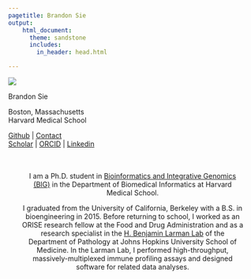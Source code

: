 ```yaml
---
pagetitle: Brandon Sie
output:
    html_document:
      theme: sandstone
      includes: 
        in_header: head.html

---
```


<a class="anchor" id="bio"></a>
<div class = "row">

<div class = "col-6 col-sm-auto">
<img class = "profpic1" src="docs/brandonsie.png">
</div>

<div class = "col-6 col-sm-auto" align = "center">
<p class = "name">Brandon Sie</p>

<i class="fa fa-fw fa-map-marker" aria-hidden="true"></i> Boston, Massachusetts  
<i class="fa fa-fw fa-briefcase" aria-hidden="true"></i> Harvard Medical School  

[<i class="fab fa-fw fa-github" aria-hidden="true"></i> Github](https://github.com/brandonsie) 
| [<i class="fa fa-fw fa-envelope" aria-hidden="true"></i> Contact](https://docs.google.com/forms/d/e/1FAIpQLScxeg-geZH0AYa-V0LeooPoqtvXfx1qt3su-8_CLrrBLdKUlw/viewform)  
[<i class="fa fa-fw fa-graduation-cap" aria-hidden="true"></i>  Scholar](https://scholar.google.com/citations?user=FpNLPEkAAAAJ&hl=en) | [<i class="fa fa-fw fa-id-badge" aria-hidden="true"></i> ORCID](https://orcid.org/0000-0001-9405-1850) | [<i class="fa fa-fw fa-linkedin" aria-hidden="true"></i> Linkedin](https://www.linkedin.com/in/brandonsie)



</div>
</div>
</div>

<div class = "row" style = "margin: 0 0">

<div class = "col-12 col-sm-auto" align = "center" style = "max-width: 800px; width: 90%; margin: auto; text-align: center;">

<br><br>
I am a Ph.D. student in [<i class="fas fa-laptop-medical"></i> Bioinformatics and Integrative Genomics (BIG)](http://dms.hms.harvard.edu/big/index.html) in the Department of Biomedical Informatics at Harvard Medical School.

I graduated from the University of California, Berkeley with a B.S. in bioengineering in 2015. Before returning to school, I worked as an ORISE research fellow at the Food and Drug Administration and as a research specialist in the [<i class="fa fa-fw fa-flask" aria-hidden="true"></i> H. Benjamin Larman  Lab](http://labs.pathology.jhu.edu/larman/) of the  Department of Pathology at Johns Hopkins University School of Medicine. In the Larman Lab, I performed high-throughput, massively-multiplexed immune profiling assays and designed software for related data analyses.

</div>

</div>  

